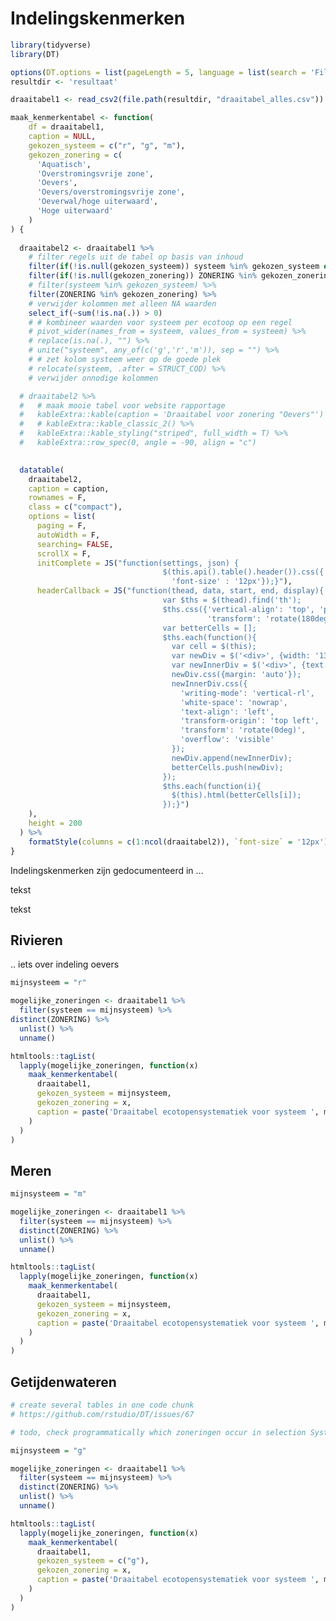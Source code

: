 
# Indelingskenmerken


```r
library(tidyverse)
library(DT)

options(DT.options = list(pageLength = 5, language = list(search = 'Filter:')))
resultdir <- 'resultaat'

draaitabel1 <- read_csv2(file.path(resultdir, "draaitabel_alles.csv"))

```


```r

maak_kenmerkentabel <- function(
    df = draaitabel1, 
    caption = NULL,
    gekozen_systeem = c("r", "g", "m"), 
    gekozen_zonering = c(
      'Aquatisch',        
      'Overstromingsvrije zone',       
      'Oevers',                        
      'Oevers/overstromingsvrije zone',
      'Oeverwal/hoge uiterwaard',      
      'Hoge uiterwaard'
    )
) {
  
  draaitabel2 <- draaitabel1 %>%
    # filter regels uit de tabel op basis van inhoud
    filter(if(!is.null(gekozen_systeem)) systeem %in% gekozen_systeem else TRUE) %>%
    filter(if(!is.null(gekozen_zonering)) ZONERING %in% gekozen_zonering else TRUE) %>%
    # filter(systeem %in% gekozen_systeem) %>%
    filter(ZONERING %in% gekozen_zonering) %>%
    # verwijder kolommen met alleen NA waarden
    select_if(~sum(!is.na(.)) > 0)
    # # kombineer waarden voor systeem per ecotoop op een regel
    # pivot_wider(names_from = systeem, values_from = systeem) %>%
    # replace(is.na(.), "") %>%
    # unite("systeem", any_of(c('g','r','m')), sep = "") %>%
    # # zet kolom systeem weer op de goede plek
    # relocate(systeem, .after = STRUCT_COD) %>%
    # verwijder onnodige kolommen

  # draaitabel2 %>%
  #   # maak mooie tabel voor website rapportage
  #   kableExtra::kable(caption = 'Draaitabel voor zonering "Oevers"') %>%
  #   # kableExtra::kable_classic_2() %>%
  #   kableExtra::kable_styling("striped", full_width = T) %>%
  #   kableExtra::row_spec(0, angle = -90, align = "c")
  

  datatable(
    draaitabel2, 
    caption = caption,
    rownames = F, 
    class = c("compact"),
    options = list(
      paging = F, 
      autoWidth = F,
      searching= FALSE,
      scrollX = F,
      initComplete = JS("function(settings, json) {
                                  $(this.api().table().header()).css({
                                    'font-size' : '12px'});}"),
      headerCallback = JS("function(thead, data, start, end, display){
                                  var $ths = $(thead).find('th');
                                  $ths.css({'vertical-align': 'top', 'padding': '4px 0px', 
                                            'transform': 'rotate(180deg)', 'border': 'none'}); 
                                  var betterCells = [];
                                  $ths.each(function(){
                                    var cell = $(this);
                                    var newDiv = $('<div>', {width: '13px', float: 'left'});
                                    var newInnerDiv = $('<div>', {text: cell.text()});
                                    newDiv.css({margin: 'auto'});
                                    newInnerDiv.css({
                                      'writing-mode': 'vertical-rl',
                                      'white-space': 'nowrap',
                                      'text-align': 'left',
                                      'transform-origin': 'top left',
                                      'transform': 'rotate(0deg)',
                                      'overflow': 'visible'
                                    });
                                    newDiv.append(newInnerDiv);
                                    betterCells.push(newDiv);
                                  });
                                  $ths.each(function(i){
                                    $(this).html(betterCells[i]);
                                  });}")
    ),
    height = 200
  ) %>% 
    formatStyle(columns = c(1:ncol(draaitabel2)), `font-size` = '12px')
}

```

Indelingskenmerken zijn gedocumenteerd in ... 

tekst

tekst


## Rivieren

.. iets over indeling oevers

```r

mijnsysteem = "r"

mogelijke_zoneringen <- draaitabel1 %>% 
  filter(systeem == mijnsysteem) %>% 
distinct(ZONERING) %>%
  unlist() %>%
  unname()

htmltools::tagList(
  lapply(mogelijke_zoneringen, function(x) 
    maak_kenmerkentabel(
      draaitabel1, 
      gekozen_systeem = mijnsysteem, 
      gekozen_zonering = x,
      caption = paste('Draaitabel ecotopensystematiek voor systeem ', mijnsysteem, 'en zonering "', x, '"')
    )
  )
)
```





## Meren


```r

mijnsysteem = "m"

mogelijke_zoneringen <- draaitabel1 %>% 
  filter(systeem == mijnsysteem) %>% 
  distinct(ZONERING) %>%
  unlist() %>%
  unname()

htmltools::tagList(
  lapply(mogelijke_zoneringen, function(x) 
    maak_kenmerkentabel(
      draaitabel1, 
      gekozen_systeem = mijnsysteem, 
      gekozen_zonering = x,
      caption = paste('Draaitabel ecotopensystematiek voor systeem ', mijnsysteem, 'en zonering "', x, '"')
    )
  )
)
```


## Getijdenwateren



```r

# create several tables in one code chunk
# https://github.com/rstudio/DT/issues/67

# todo, check programmatically which zoneringen occur in selection Systeem == "g" 

mijnsysteem = "g"

mogelijke_zoneringen <- draaitabel1 %>% 
  filter(systeem == mijnsysteem) %>% 
  distinct(ZONERING) %>%
  unlist() %>%
  unname()

htmltools::tagList(
  lapply(mogelijke_zoneringen, function(x) 
    maak_kenmerkentabel(
      draaitabel1, 
      gekozen_systeem = c("g"), 
      gekozen_zonering = x,
      caption = paste('Draaitabel ecotopensystematiek voor systeem ', mijnsysteem, 'en zonering "', x, '"')
    )
  )
)

```
